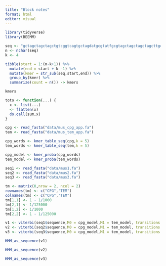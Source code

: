 ```yaml
---
title: "Block notes"
format: html
editor: visual
---
```


```r
library(tidyverse)
library(BEEMM)
```

```r
seq <- "gctagctagctagctgtcggtcagtgctagdatgcgtatfgcgtagctagctagctagcttgctaggtcgta"
n <- nchar(seq)
k <- 4
```

```r
tibble(start = 1:(n-k+1)) %>%
  mutate(end = start + k -1) %>%
  mutate(kmer = str_sub(seq,start,end)) %>%
  group_by(kmer) %>%
  summarize(count = n()) -> kmers

kmers
```

```r
toto <- function(...) {
  x <- list(...)
  <- flatten(x)
  do.call(sum,x)
}
```

```r
cpg <- read_fasta("data/mus_cpg_app.fa")
tem <- read_fasta("data/mus_tem_app.fa")

cpg_words <- kmer_table_seq(cpg,k = 5)
tem_words <- kmer_table_seq(tem,k = 5)

cpg_model <- kmer_proba(cpg_words)
tem_model <- kmer_proba(tem_words)
```

```r
seq1 <- read_fasta("data/mus1.fa")
seq2 <- read_fasta("data/mus2.fa")
seq3 <- read_fasta("data/mus3.fa")

tm <- matrix(0,nrow = 2, ncol = 2)
rownames(tm) <- c("CPG","TEM")
colnames(tm) <- c("CPG","TEM")
tm[1,1] <- 1 - 1/1000
tm[2,1] <- 1/125000
tm[1,2] <- 1/1000
tm[2,2] <- 1 - 1/125000
```

```r
v1 <- viterbi(seq1$sequence,M0 = cpg_model,M1 = tem_model, transitions = tm)
v2 <- viterbi(seq2$sequence,M0 = cpg_model,M1 = tem_model, transitions = tm)
v3 <- viterbi(seq3$sequence,M0 = cpg_model,M1 = tem_model, transitions = tm)

```

```r
HMM_as_sequence(v1)
```

```r
HMM_as_sequence(v2)
```

```r
HMM_as_sequence(v3)
```
